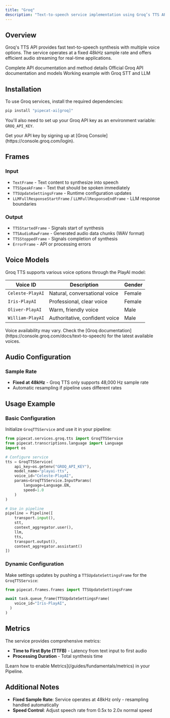 ```yaml
---
title: "Groq"
description: "Text-to-speech service implementation using Groq’s TTS API"
---
```


## Overview

Groq's TTS API provides fast text-to-speech synthesis with multiple voice options. The service operates at a fixed 48kHz sample rate and offers efficient audio streaming for real-time applications.

<CardGroup cols={3}>
  <Card
    title="API Reference"
    icon="code"
    href="https://reference-server.pipecat.ai/en/latest/api/pipecat.services.groq.tts.html"
  >
    Complete API documentation and method details
  </Card>
  <Card
    title="Groq TTS Docs"
    icon="book"
    href="https://console.groq.com/docs/api-reference#models"
  >
    Official Groq API documentation and models
  </Card>
  <Card
    title="Example Code"
    icon="play"
    href="https://github.com/pipecat-ai/pipecat/blob/main/examples/foundational/07l-interruptible-groq.py"
  >
    Working example with Groq STT and LLM
  </Card>
</CardGroup>

## Installation

To use Groq services, install the required dependencies:

```bash
pip install "pipecat-ai[groq]"
```

You'll also need to set up your Groq API key as an environment variable: `GROQ_API_KEY`.

<Tip>
  Get your API key by signing up at [Groq
  Console](https://console.groq.com/login).
</Tip>

## Frames

### Input

- `TextFrame` - Text content to synthesize into speech
- `TTSSpeakFrame` - Text that should be spoken immediately
- `TTSUpdateSettingsFrame` - Runtime configuration updates
- `LLMFullResponseStartFrame` / `LLMFullResponseEndFrame` - LLM response boundaries

### Output

- `TTSStartedFrame` - Signals start of synthesis
- `TTSAudioRawFrame` - Generated audio data chunks (WAV format)
- `TTSStoppedFrame` - Signals completion of synthesis
- `ErrorFrame` - API or processing errors

## Voice Models

Groq TTS supports various voice options through the PlayAI model:

| Voice ID         | Description                    | Gender |
| ---------------- | ------------------------------ | ------ |
| `Celeste-PlayAI` | Natural, conversational voice  | Female |
| `Iris-PlayAI`    | Professional, clear voice      | Female |
| `Oliver-PlayAI`  | Warm, friendly voice           | Male   |
| `William-PlayAI` | Authoritative, confident voice | Male   |

<Note>
  Voice availability may vary. Check the [Groq
  documentation](https://console.groq.com/docs/text-to-speech) for the latest
  available voices.
</Note>

## Audio Configuration

### Sample Rate

- **Fixed at 48kHz** - Groq TTS only supports 48,000 Hz sample rate
- Automatic resampling if pipeline uses different rates

## Usage Example

### Basic Configuration

Initialize `GroqTTSService` and use it in your pipeline:

```python
from pipecat.services.groq.tts import GroqTTSService
from pipecat.transcriptions.language import Language
import os

# Configure service
tts = GroqTTSService(
    api_key=os.getenv("GROQ_API_KEY"),
    model_name="playai-tts",
    voice_id="Celeste-PlayAI",
    params=GroqTTSService.InputParams(
        language=Language.EN,
        speed=1.0
    )
)

# Use in pipeline
pipeline = Pipeline([
    transport.input(),
    stt,
    context_aggregator.user(),
    llm,
    tts,
    transport.output(),
    context_aggregator.assistant()
])
```

### Dynamic Configuration

Make settings updates by pushing a `TTSUpdateSettingsFrame` for the `GroqTTSService`:

```python
from pipecat.frames.frames import TTSUpdateSettingsFrame

await task.queue_frame(TTSUpdateSettingsFrame(
    voice_id="Iris-PlayAI",
  )
)
```

## Metrics

The service provides comprehensive metrics:

- **Time to First Byte (TTFB)** - Latency from text input to first audio
- **Processing Duration** - Total synthesis time

<Info>
  [Learn how to enable Metrics](/guides/fundamentals/metrics) in your Pipeline.
</Info>

## Additional Notes

- **Fixed Sample Rate**: Service operates at 48kHz only - resampling handled automatically
- **Speed Control**: Adjust speech rate from 0.5x to 2.0x normal speed

